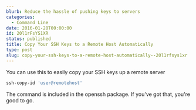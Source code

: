 ```yaml
---
blurb: Reduce the hassle of pushing keys to servers
categories:
  - Command Line
date: 2016-01-28T00:00:00
id: 20l1rFsYS1XR
status: published
title: Copy Your SSH Keys to a Remote Host Automatically
type: post
slug: copy-your-ssh-keys-to-a-remote-host-automatically--20l1rfsys1xr
---
```


You can use this to easily copy your SSH keys up a remote server

```bash
ssh-copy-id 'user@remotehost'
```

The command is included in the openssh package. If you've got that, you're good to go.
